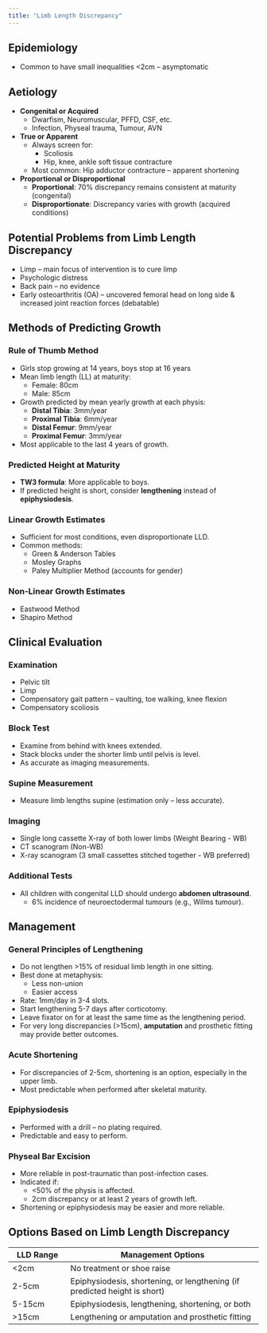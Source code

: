 ```yaml
---
title: "Limb Length Discrepancy"
---
```


## Epidemiology

-   Common to have small inequalities \<2cm – asymptomatic

## Aetiology

-   **Congenital or Acquired**
    -   Dwarfism, Neuromuscular, PFFD, CSF, etc.
    -   Infection, Physeal trauma, Tumour, AVN
-   **True or Apparent**
    -   Always screen for:
        -   Scoliosis
        -   Hip, knee, ankle soft tissue contracture
    -   Most common: Hip adductor contracture – apparent shortening
-   **Proportional or Disproportional**
    -   **Proportional**: 70% discrepancy remains consistent at maturity (congenital)
    -   **Disproportionate**: Discrepancy varies with growth (acquired conditions)

## Potential Problems from Limb Length Discrepancy

-   Limp – main focus of intervention is to cure limp
-   Psychologic distress
-   Back pain – no evidence
-   Early osteoarthritis (OA) – uncovered femoral head on long side & increased joint reaction forces (debatable)

## Methods of Predicting Growth

### Rule of Thumb Method

-   Girls stop growing at 14 years, boys stop at 16 years
-   Mean limb length (LL) at maturity:
    -   Female: 80cm
    -   Male: 85cm
-   Growth predicted by mean yearly growth at each physis:
    -   **Distal Tibia**: 3mm/year
    -   **Proximal Tibia**: 6mm/year
    -   **Distal Femur**: 9mm/year
    -   **Proximal Femur**: 3mm/year
-   Most applicable to the last 4 years of growth.

### Predicted Height at Maturity

-   **TW3 formula**: More applicable to boys.
-   If predicted height is short, consider **lengthening** instead of **epiphysiodesis**.

### Linear Growth Estimates

-   Sufficient for most conditions, even disproportionate LLD.
-   Common methods:
    -   Green & Anderson Tables
    -   Mosley Graphs
    -   Paley Multiplier Method (accounts for gender)

### Non-Linear Growth Estimates

-   Eastwood Method
-   Shapiro Method

## Clinical Evaluation

### Examination

-   Pelvic tilt
-   Limp
-   Compensatory gait pattern – vaulting, toe walking, knee flexion
-   Compensatory scoliosis

### Block Test

-   Examine from behind with knees extended.
-   Stack blocks under the shorter limb until pelvis is level.
-   As accurate as imaging measurements.

### Supine Measurement

-   Measure limb lengths supine (estimation only – less accurate).

### Imaging

-   Single long cassette X-ray of both lower limbs (Weight Bearing - WB)
-   CT scanogram (Non-WB)
-   X-ray scanogram (3 small cassettes stitched together - WB preferred)

### Additional Tests

-   All children with congenital LLD should undergo **abdomen ultrasound**.
    -   6% incidence of neuroectodermal tumours (e.g., Wilms tumour).

## Management

### General Principles of Lengthening

-   Do not lengthen \>15% of residual limb length in one sitting.
-   Best done at metaphysis:
    -   Less non-union
    -   Easier access
-   Rate: 1mm/day in 3-4 slots.
-   Start lengthening 5-7 days after corticotomy.
-   Leave fixator on for at least the same time as the lengthening period.
-   For very long discrepancies (\>15cm), **amputation** and prosthetic fitting may provide better outcomes.

### Acute Shortening

-   For discrepancies of 2-5cm, shortening is an option, especially in the upper limb.
-   Most predictable when performed after skeletal maturity.

### Epiphysiodesis

-   Performed with a drill – no plating required.
-   Predictable and easy to perform.

### Physeal Bar Excision

-   More reliable in post-traumatic than post-infection cases.
-   Indicated if:
    -   \<50% of the physis is affected.
    -   2cm discrepancy or at least 2 years of growth left.
-   Shortening or epiphysiodesis may be easier and more reliable.

## Options Based on Limb Length Discrepancy

| LLD Range | Management Options |
|-----------------|-------------------------------------------------------|
| \<2cm | No treatment or shoe raise |
| 2-5cm | Epiphysiodesis, shortening, or lengthening (if predicted height is short) |
| 5-15cm | Epiphysiodesis, lengthening, shortening, or both |
| \>15cm | Lengthening or amputation and prosthetic fitting |
